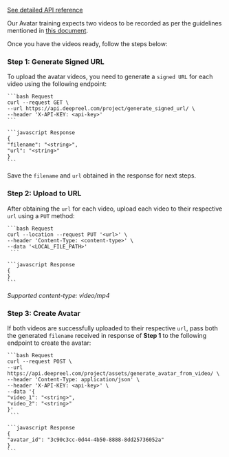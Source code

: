 [See detailed API reference](/api-reference/avatar/generate-signed-url)

Our Avatar training expects two videos to be recorded as per the guidelines mentioned in [this document](https://deepreel.notion.site/Create-Your-Own-DeepReel-Avatar-2ef80e263deb4d84a1733cbb9ca00eab).

Once you have the videos ready, follow the steps below:

### Step 1: Generate Signed URL

To upload the avatar videos, you need to generate a `signed URL` for each video using the following endpoint:

<CodeGroup>

    ```bash Request
    curl --request GET \
    --url https://api.deepreel.com/project/generate_signed_url/ \
    --header 'X-API-KEY: <api-key>'
    ```

    ```javascript Response
    {
    "filename": "<string>",
    "url": "<string>"
    }
    ```

</CodeGroup>

Save the `filename` and `url` obtained in the response for next steps.

### Step 2: Upload to URL

After obtaining the `url` for each video, upload each video to their respective `url` using a `PUT` method:

<CodeGroup>

    ```bash Request
    curl --location --request PUT '<url>' \
    --header 'Content-Type: <content-type>' \
    --data '<LOCAL_FILE_PATH>'
     ```

    ```javascript Response
    {
    }
    ```
</CodeGroup>

_Supported content-type: video/mp4_

### Step 3: Create Avatar

If both videos are successfully uploaded to their respective `url`,
pass both the generated `filename` received in response of **Step 1** to the following endpoint to create the avatar:

<CodeGroup>

    ```bash Request
    curl --request POST \
    --url https://api.deepreel.com/project/assets/generate_avatar_from_video/ \
    --header 'Content-Type: application/json' \
    --header 'X-API-KEY: <api-key>' \
    --data '{
    "video_1": "<string>",
    "video_2": "<string>"
    }'
     ```

    ```javascript Response
    {
    "avatar_id": "3c90c3cc-0d44-4b50-8888-8dd25736052a"
    }
    ```
</CodeGroup>


